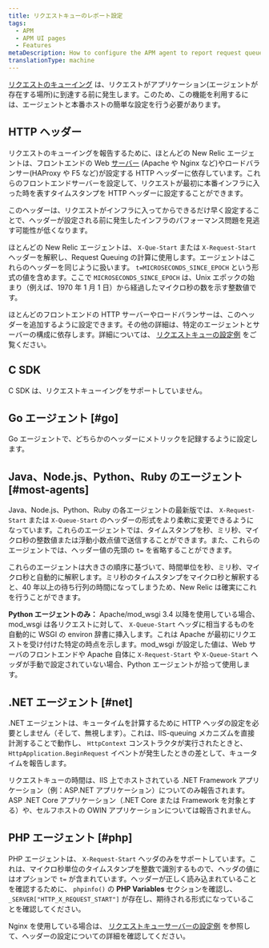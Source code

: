 ```yaml
---
title: リクエストキューのレポート設定
tags:
  - APM
  - APM UI pages
  - Features
metaDescription: How to configure the APM agent to report request queue timing.
translationType: machine
---
```


[リクエストのキューイング](/docs/apm/applications-menu/features/request-queuing-tracking-front-end-time) は、リクエストがアプリケーション(エージェントが存在する場所)に到達する前に発生します。このため、この機能を利用するには、エージェントと本番ホストの簡単な設定を行う必要があります。

## HTTP ヘッダー

リクエストのキューイングを報告するために、ほとんどの New Relic エージェントは、フロントエンドの Web [サーバー](/docs/features/request-queue-server-configuration-examples) (Apache や Nginx など)やロードバランサー(HAProxy や F5 など)が設定する HTTP ヘッダーに依存しています。これらのフロントエンドサーバーを設定して、リクエストが最初に本番インフラに入った時を表すタイムスタンプを HTTP ヘッダーに設定することができます。

<Callout variant="tip">
  このヘッダーは、リクエストがインフラに入ってからできるだけ早く設定することで、ヘッダーが設定される前に発生したインフラのパフォーマンス問題を見逃す可能性が低くなります。
</Callout>

ほとんどの New Relic エージェントは、 `X-Que-Start` または `X-Request-Start` ヘッダーを解釈し、Request Queuing の計算に使用します。エージェントはこれらのヘッダーを同じように扱います。 `t=MICROSECONDS_SINCE_EPOCH` という形式の値を含めます。ここで `MICROSECONDS_SINCE_EPOCH` は、Unix エポックの始まり（例えば、1970 年 1 月 1 日）から経過したマイクロ秒の数を示す整数値です。

ほとんどのフロントエンドの HTTP サーバーやロードバランサーは、このヘッダーを追加するように設定できます。その他の詳細は、特定のエージェントとサーバーの構成に依存します。詳細については、 [リクエストキューの設定例](/docs/apm/applications-menu/features/request-queue-server-configuration-examples) をご覧ください。

## C SDK

C SDK は、リクエストキューイングをサポートしていません。

## Go エージェント [#go]

Go エージェントで、どちらかのヘッダーにメトリックを記録するように設定します。

## Java、Node.js、Python、Ruby のエージェント [#most-agents]

Java、Node.js、Python、Ruby の各エージェントの最新版では、 `X-Request-Start` または `X-Queue-Start` のヘッダーの形式をより柔軟に変更できるようになっています。これらのエージェントでは、タイムスタンプを秒、ミリ秒、マイクロ秒の整数値または浮動小数点値で送信することができます。また、これらのエージェントでは、ヘッダー値の先頭の `t=` を省略することができます。

これらのエージェントは大きさの順序に基づいて、時間単位を秒、ミリ秒、マイクロ秒と自動的に解釈します。ミリ秒のタイムスタンプをマイクロ秒と解釈すると、40 年以上の待ち行列の時間になってしまうため、New Relic は確実にこれを行うことができます。

**Python エージェントのみ：** Apache/mod_wsgi 3.4 以降を使用している場合、mod_wsgi は各リクエストに対して、 `X-Queue-Start` ヘッダに相当するものを自動的に WSGI の environ 辞書に挿入します。これは Apache が最初にリクエストを受け付けた特定の時点を示します。mod_wsgi が設定した値は、Web サーバのフロントエンドや Apache 自体に `X-Request-Start` や `X-Queue-Start` ヘッダが手動で設定されていない場合、Python エージェントが拾って使用します。

## .NET エージェント [#net]

.NET エージェントは、キュータイムを計算するために HTTP ヘッダの設定を必要としません（そして、無視します）。これは、IIS-queuing メカニズムを直接計測することで動作し、 `HttpContext` コンストラクタが実行されたときと、 `HttpApplication.BeginRequest` イベントが発生したときの差として、キュータイムを報告します。

リクエストキューの時間は、IIS 上でホストされている .NET Framework アプリケーション（例：ASP.NET アプリケーション）についてのみ報告されます。 ASP .NET Core アプリケーション（.NET Core または Framework を対象とする）や、セルフホストの OWIN アプリケーションについては報告されません。

## PHP エージェント [#php]

PHP エージェントは、 `X-Request-Start` ヘッダのみをサポートしています。これは、マイクロ秒単位のタイムスタンプを整数で識別するもので、ヘッダの値にはオプションで `t=` が含まれています。ヘッダーが正しく読み込まれていることを確認するために、 `phpinfo()` の **PHP Variables** セクションを確認し、 `_SERVER["HTTP_X_REQUEST_START"]` が存在し、期待される形式になっていることを確認してください。

Nginx を使用している場合は、 [リクエストキューサーバーの設定例](/docs/apm/other-features/request-queueing/request-queue-server-configuration-examples#nginx) を参照して、ヘッダーの設定についての詳細を確認してください。
